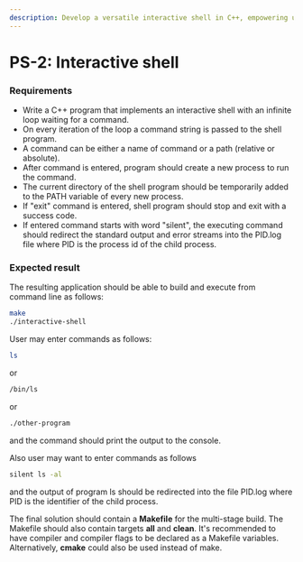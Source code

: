 ```yaml
---
description: Develop a versatile interactive shell in C++, empowering users to execute commands seamlessly. This program features an infinite loop, spawning new processes for each entered command. Enhance usability by temporarily adding the current directory to the PATH variable for every new process. Additionally, redirect output streams to PID.log files for commands starting with 'silent'. Perfect for mastering shell programming and process management in C++.
---
```


# PS-2: Interactive shell

### Requirements 

- Write a C++ program that implements an interactive shell with an infinite loop waiting for a command.
- On every iteration of the loop a command string is passed to the shell program. 
- A command can be either a name of command or a path (relative or absolute).
- After command is entered, program should create a new process to run the command.
- The current directory of the shell program should be temporarily added to the PATH variable of every new process. 
- If "exit" command is entered, shell program should stop and exit with a success code. 
- If entered command starts with word "silent", the executing command should redirect the standard output and error streams into the PID.log file where PID is the process id of the child process. 

### Expected result

The resulting application should be able to build and execute from command line as follows:

```sh
make
./interactive-shell
```

User may enter commands as follows:
```sh
ls
```
or
```sh
/bin/ls
```
or
```sh
./other-program
```
and the command should print the output to the console. 

Also user may want to enter commands as follows
```sh
silent ls -al
```
and the output of program ls should be redirected into the file PID.log where PID is the identifier of the child process.

The final solution should contain a **Makefile** for the multi-stage build. The Makefile should also contain targets **all** and **clean**. It's recommended to have compiler and compiler flags to be declared as a Makefile variables. Alternatively, **cmake** could also be used instead of make. 